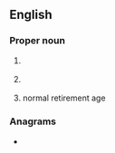 ==English==

===Proper noun===
{{en-proper noun}}

# {{lb|en|US}} {{initialism of|{{w|National Rifle Association}}|lang=en}}
# {{lb|en|Ireland}} {{initialism of|{{w|National Roads Authority}}|lang=en}}
# {{lb|en|UK|pensions}} normal retirement age

===Anagrams===
* {{anagrams|en|a=anr|Arn|RAN|RNA|Ran|ran}}